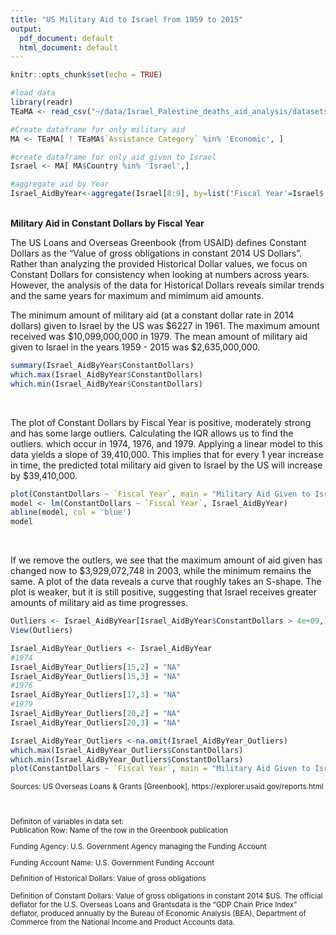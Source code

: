```yaml
---
title: "US Military Aid to Israel from 1959 to 2015"
output:
  pdf_document: default
  html_document: default
---
```


```r
knitr::opts_chunk$set(echo = TRUE)
```

```r
#load data
library(readr)
TEaMA <- read_csv("~/data/Israel_Palestine_deaths_aid_analysis/datasets/TotalEconomicandMilitaryAssistance19462015.csv")

#Create dataframe for only military aid
MA <- TEaMA[ ! TEaMA$`Assistance Category` %in% 'Economic', ]

#create dataframe for only aid given to Israel
Israel <- MA[ MA$Country %in% 'Israel',]

#aggregate aid by Year
Israel_AidByYear<-aggregate(Israel[8:9], by=list('Fiscal Year'=Israel$'Fiscal Year'), FUN=sum)

```

<br><b>Military Aid in Constant Dollars by Fiscal Year</b> <br>

The US Loans and Overseas Greenbook (from USAID) defines Constant Dollars as the "Value of gross obligations in constant 2014 US Dollars". Rather than analyzing the provided Historical Dollar values, we focus on Constant Dollars for consistency when looking at numbers across years. However, the analysis of the data for Historical Dollars reveals similar trends and the same years for maximum and mimimum aid amounts. 

The minimum amount of military aid (at a constant dollar rate in 2014 dollars) given to Israel by the US was \$6227 in 1961. The maximum amount received was \$10,099,000,000 in 1979. The mean amount of military aid given to Israel in the years 1959 - 2015 was \$2,635,000,000.

```r
summary(Israel_AidByYear$ConstantDollars)
which.max(Israel_AidByYear$ConstantDollars)
which.min(Israel_AidByYear$ConstantDollars)
```

<br>

The plot of Constant Dollars by Fiscal Year is positive, moderately strong and has some large outliers. Calculating the IQR allows us to find the outliers. which occur in 1974, 1976, and 1979. Applying a linear model to this data yields a slope of 39,410,000. This implies that for every 1 year increase in time, the predicted total military aid given to Israel by the US will increase by $39,410,000.

```r
plot(ConstantDollars ~ `Fiscal Year`, main = "Military Aid Given to Israel in Constant 2014 US Dollars, 1959-2015",Israel_AidByYear)
model <- lm(ConstantDollars ~ `Fiscal Year`, Israel_AidByYear)
abline(model, col = 'blue')
model
```

<br>

If we remove the outlers, we see that the maximum amount of aid given has changed now to \$3,929,072,748 in 2003, while the minimum remains the same. A plot of the data reveals a curve that roughly takes an S-shape. The plot is weaker, but it is still positive, suggesting that Israel receives greater amounts of military aid as time progresses.

```r
Outliers <- Israel_AidByYear[Israel_AidByYear$ConstantDollars > 4e+09,] 
View(Outliers)

Israel_AidByYear_Outliers <- Israel_AidByYear
#1974
Israel_AidByYear_Outliers[15,2] = "NA"
Israel_AidByYear_Outliers[15,3] = "NA"
#1976
Israel_AidByYear_Outliers[17,3] = "NA"
#1979
Israel_AidByYear_Outliers[20,2] = "NA"
Israel_AidByYear_Outliers[20,3] = "NA"

Israel_AidByYear_Outliers <-na.omit(Israel_AidByYear_Outliers)
which.max(Israel_AidByYear_Outliers$ConstantDollars)
which.min(Israel_AidByYear_Outliers$ConstantDollars)
plot(ConstantDollars ~ `Fiscal Year`, main = "Military Aid Given to Israel in Constant 2014 US Dollars, 1959-2015", na.omit(Israel_AidByYear_Outliers))
```


<small>Sources: US Overseas Loans & Grants [Greenbook], https://explorer.usaid.gov/reports.html

<br>
<br>
Definiton of variables in data set:<br>
Publication Row:  Name of the row in the Greenbook publication

Funding Agency:  U.S. Government Agency managing the Funding Account

Funding Account Name:  U.S. Government Funding Account

Definition of Historical Dollars: Value of gross obligations

Definition of Constant Dollars: Value of gross obligations in constant 2014 $US. The official deflator for the U.S. Overseas Loans and Grantsdata is the "GDP Chain Price Index" deflator, produced annually by the Bureau of Economic Analysis (BEA), Department of Commerce from the National Income and Product Accounts data.</small>
